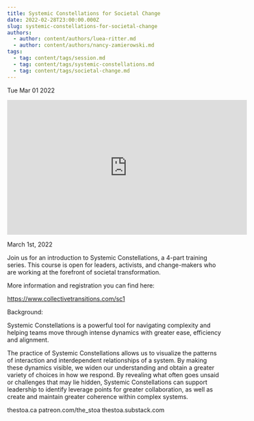```yaml
---
title: Systemic Constellations for Societal Change
date: 2022-02-28T23:00:00.000Z
slug: systemic-constellations-for-societal-change
authors:
  - author: content/authors/luea-ritter.md
  - author: content/authors/nancy-zamierowski.md
tags:
  - tag: content/tags/session.md
  - tag: content/tags/systemic-constellations.md
  - tag: content/tags/societal-change.md
---
```






Tue Mar 01 2022

<iframe width="560" height="315" src="https://www.youtube.com/embed/YK7Mlt3wW60" title="Systemic Constellations for Societal Change w/ Luea Ritter and Nancy Zamierowski" frameborder="0" allow="accelerometer; autoplay; clipboard-write; encrypted-media; gyroscope; picture-in-picture" allowfullscreen ></iframe>

March 1st, 2022

Join us for an introduction to Systemic Constellations, a 4-part training series. This course is open for leaders, activists, and change-makers who are working at the forefront of societal transformation.

More information and registration you can find here:

https://www.collectivetransitions.com/sc1

Background:

Systemic Constellations is a powerful tool for navigating complexity and helping teams move through intense dynamics with greater ease, efficiency and alignment.

The practice of Systemic Constellations allows us to visualize the patterns of interaction and interdependent relationships of a system. By making these dynamics visible, we widen our understanding and obtain a greater variety of choices in how we respond. By revealing what often goes unsaid or challenges that may lie hidden, Systemic Constellations can support leadership to identify leverage points for greater collaboration, as well as create and maintain greater coherence within complex systems.

thestoa.ca
patreon.com/the_stoa
thestoa.substack.com


